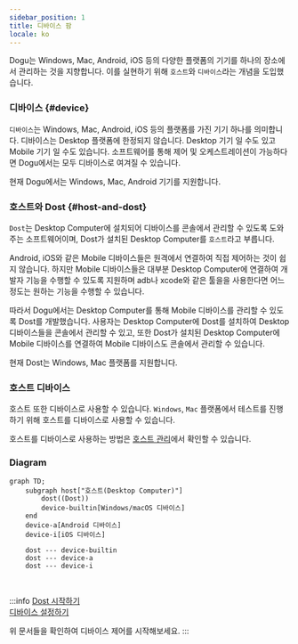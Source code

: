 ```yaml
---
sidebar_position: 1
title: 디바이스 팜
locale: ko
---
```


Dogu는 Windows, Mac, Android, iOS 등의 다양한 플랫폼의 기기를 하나의 장소에서 관리하는 것을 지향합니다.
이를 실현하기 위해 `호스트`와 `디바이스`라는 개념을 도입했습니다.

### 디바이스 {#device}

`디바이스`는 Windows, Mac, Android, iOS 등의 플랫폼를 가진 기기 하나를 의미합니다. 디바이스는 Desktop 플랫폼에 한정되지 않습니다. Desktop 기기 일 수도 있고 Mobile 기기 일 수도 있습니다.
소프트웨어를 통해 제어 및 오케스트레이션이 가능하다면 Dogu에서는 모두 디바이스로 여겨질 수 있습니다.

현재 Dogu에서는 Windows, Mac, Android 기기를 지원합니다.

### 호스트와 Dost {#host-and-dost}

`Dost`는 Desktop Computer에 설치되어 디바이스를 콘솔에서 관리할 수 있도록 도와주는 소프트웨어이며, Dost가 설치된 Desktop Computer를 `호스트`라고 부릅니다.

Android, iOS와 같은 Mobile 디바이스들은 원격에서 연결하여 직접 제어하는 것이 쉽지 않습니다.
하지만 Mobile 디바이스들은 대부분 Desktop Computer에 연결하여 개발자 기능을 수행할 수 있도록 지원하며 adb나 xcode와 같은 툴을을 사용한다면 어느정도는 원하는 기능을 수행할 수 있습니다.

따라서 Dogu에서는 Desktop Computer를 통해 Mobile 디바이스를 관리할 수 있도록 Dost를 개발했습니다.
사용자는 Desktop Computer에 Dost를 설치하여 Desktop 디바이스들을 콘솔에서 관리할 수 있고,
또한 Dost가 설치된 Desktop Computer에 Mobile 디바이스를 연결하여 Mobile 디바이스도 콘솔에서 관리할 수 있습니다.

현재 Dost는 Windows, Mac 플랫폼를 지원합니다.

### 호스트 디바이스

호스트 또한 디바이스로 사용할 수 있습니다. `Windows`, `Mac` 플랫폼에서 테스트를 진행하기 위해 호스트를 디바이스로 사용할 수 있습니다.

호스트를 디바이스로 사용하는 방법은 [호스트 관리](/organization-and-project/organization/host)에서 확인할 수 있습니다.

### Diagram

```mermaid
graph TD;
    subgraph host["호스트(Desktop Computer)"]
        dost((Dost))
        device-builtin[Windows/macOS 디바이스]
    end
    device-a[Android 디바이스]
    device-i[iOS 디바이스]

    dost --- device-builtin
    dost --- device-a
    dost --- device-i

```

<br />

:::info
[Dost 시작하기](host/get-started)  
[디바이스 설정하기](device/settings)

위 문서들을 확인하여 디바이스 제어를 시작해보세요.
:::
